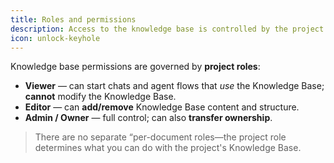 ```yaml
---
title: Roles and permissions
description: Access to the knowledge base is controlled by the project roles.
icon: unlock-keyhole
---
```


Knowledge base permissions are governed by **project roles**:

- **Viewer** — can start chats and agent flows that *use* the Knowledge Base; **cannot** modify the Knowledge Base.
- **Editor** — can **add/remove** Knowledge Base content and structure.
- **Admin / Owner** — full control; can also **transfer ownership**.

> There are no separate “per-document roles—the project role determines what you can do with the project's Knowledge Base.
